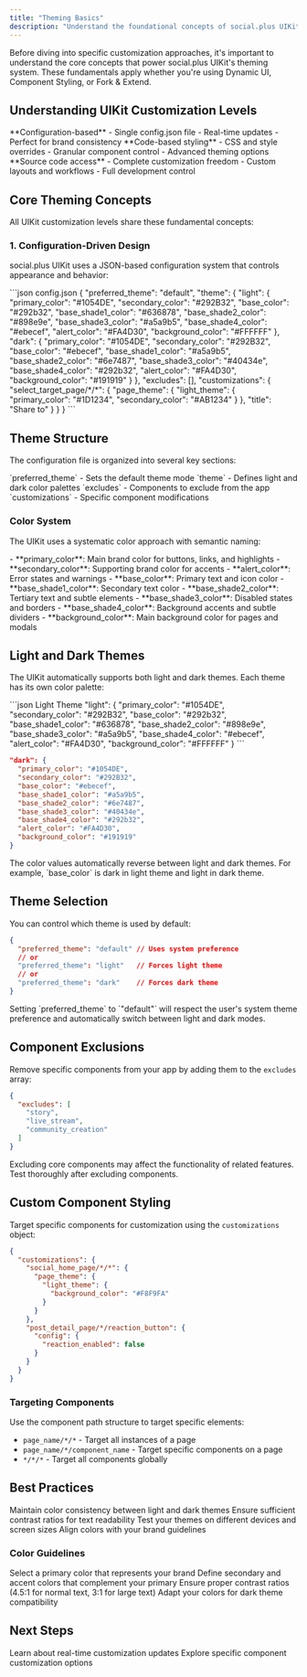 ```yaml
---
title: "Theming Basics"
description: "Understand the foundational concepts of social.plus UIKit customization across all levels"
---
```


Before diving into specific customization approaches, it's important to understand the core concepts that power social.plus UIKit's theming system. These fundamentals apply whether you're using Dynamic UI, Component Styling, or Fork & Extend.

## Understanding UIKit Customization Levels

<CardGroup cols={3}>
  <Card
    title="1. Dynamic UI"
    icon="palette"
    href="/uikit/customization/dynamic-ui"
  >
    **Configuration-based**
    - Single config.json file
    - Real-time updates
    - Perfect for brand consistency
  </Card>
  <Card
    title="2. Component Styling"
    icon="paintbrush"
    href="/uikit/customization/component-styling"
  >
    **Code-based styling**
    - CSS and style overrides
    - Granular component control
    - Advanced theming options
  </Card>
  <Card
    title="3. Fork & Extend"
    icon="code-fork"
    href="/uikit/customization/advanced-customization"
  >
    **Source code access**
    - Complete customization freedom
    - Custom layouts and workflows
    - Full development control
  </Card>
</CardGroup>

## Core Theming Concepts

All UIKit customization levels share these fundamental concepts:

### 1. Configuration-Driven Design

social.plus UIKit uses a JSON-based configuration system that controls appearance and behavior:

<CodeGroup>
```json config.json
{
  "preferred_theme": "default",
  "theme": {
    "light": {
      "primary_color": "#1054DE",
      "secondary_color": "#292B32",
      "base_color": "#292b32",
      "base_shade1_color": "#636878",
      "base_shade2_color": "#898e9e",
      "base_shade3_color": "#a5a9b5",
      "base_shade4_color": "#ebecef",
      "alert_color": "#FA4D30",
      "background_color": "#FFFFFF"
    },
    "dark": {
      "primary_color": "#1054DE",
      "secondary_color": "#292B32",
      "base_color": "#ebecef",
      "base_shade1_color": "#a5a9b5",
      "base_shade2_color": "#6e7487",
      "base_shade3_color": "#40434e",
      "base_shade4_color": "#292b32",
      "alert_color": "#FA4D30",
      "background_color": "#191919"
    }
  },
  "excludes": [],
  "customizations": {
    "select_target_page/*/*": {
      "page_theme": {
        "light_theme": {
          "primary_color": "#1D1234",
          "secondary_color": "#AB1234"
        }
      },
      "title": "Share to"
    }
  }
}
```
</CodeGroup>

## Theme Structure

The configuration file is organized into several key sections:

<CardGroup cols={2}>
  <Card title="Theme Selection" icon="palette">
    `preferred_theme` - Sets the default theme mode
  </Card>
  <Card title="Color Schemes" icon="sun-moon">
    `theme` - Defines light and dark color palettes
  </Card>
  <Card title="Exclusions" icon="eye-slash">
    `excludes` - Components to exclude from the app
  </Card>
  <Card title="Customizations" icon="paint-brush">
    `customizations` - Specific component modifications
  </Card>
</CardGroup>

### Color System

The UIKit uses a systematic color approach with semantic naming:

<AccordionGroup>
  <Accordion title="Primary Colors">
    - **primary_color**: Main brand color for buttons, links, and highlights
    - **secondary_color**: Supporting brand color for accents
    - **alert_color**: Error states and warnings
  </Accordion>
  
  <Accordion title="Base Colors">
    - **base_color**: Primary text and icon color
    - **base_shade1_color**: Secondary text color
    - **base_shade2_color**: Tertiary text and subtle elements
    - **base_shade3_color**: Disabled states and borders
    - **base_shade4_color**: Background accents and subtle dividers
  </Accordion>
  
  <Accordion title="Background">
    - **background_color**: Main background color for pages and modals
  </Accordion>
</AccordionGroup>

## Light and Dark Themes

The UIKit automatically supports both light and dark themes. Each theme has its own color palette:

<CodeGroup>
```json Light Theme
"light": {
  "primary_color": "#1054DE",
  "secondary_color": "#292B32",
  "base_color": "#292b32",
  "base_shade1_color": "#636878",
  "base_shade2_color": "#898e9e",
  "base_shade3_color": "#a5a9b5",
  "base_shade4_color": "#ebecef",
  "alert_color": "#FA4D30",
  "background_color": "#FFFFFF"
}
```

```json Dark Theme
"dark": {
  "primary_color": "#1054DE",
  "secondary_color": "#292B32",
  "base_color": "#ebecef",
  "base_shade1_color": "#a5a9b5",
  "base_shade2_color": "#6e7487",
  "base_shade3_color": "#40434e",
  "base_shade4_color": "#292b32",
  "alert_color": "#FA4D30",
  "background_color": "#191919"
}
```
</CodeGroup>

<Note>
The color values automatically reverse between light and dark themes. For example, `base_color` is dark in light theme and light in dark theme.
</Note>

## Theme Selection

You can control which theme is used by default:

```json
{
  "preferred_theme": "default" // Uses system preference
  // or
  "preferred_theme": "light"   // Forces light theme
  // or
  "preferred_theme": "dark"    // Forces dark theme
}
```

<Info>
Setting `preferred_theme` to `"default"` will respect the user's system theme preference and automatically switch between light and dark modes.
</Info>

## Component Exclusions

Remove specific components from your app by adding them to the `excludes` array:

```json
{
  "excludes": [
    "story",
    "live_stream",
    "community_creation"
  ]
}
```

<Warning>
Excluding core components may affect the functionality of related features. Test thoroughly after excluding components.
</Warning>

## Custom Component Styling

Target specific components for customization using the `customizations` object:

```json
{
  "customizations": {
    "social_home_page/*/*": {
      "page_theme": {
        "light_theme": {
          "background_color": "#F8F9FA"
        }
      }
    },
    "post_detail_page/*/reaction_button": {
      "config": {
        "reaction_enabled": false
      }
    }
  }
}
```

### Targeting Components

Use the component path structure to target specific elements:

- `page_name/*/*` - Target all instances of a page
- `page_name/*/component_name` - Target specific components on a page
- `*/*/*` - Target all components globally

## Best Practices

<CardGroup cols={2}>
  <Card title="Consistency" icon="check-circle">
    Maintain color consistency between light and dark themes
  </Card>
  <Card title="Accessibility" icon="universal-access">
    Ensure sufficient contrast ratios for text readability
  </Card>
  <Card title="Testing" icon="vial">
    Test your themes on different devices and screen sizes
  </Card>
  <Card title="Branding" icon="palette">
    Align colors with your brand guidelines
  </Card>
</CardGroup>

### Color Guidelines

<Steps>
  <Step title="Choose Your Primary Color">
    Select a primary color that represents your brand
  </Step>
  <Step title="Create Supporting Colors">
    Define secondary and accent colors that complement your primary
  </Step>
  <Step title="Test Accessibility">
    Ensure proper contrast ratios (4.5:1 for normal text, 3:1 for large text)
  </Step>
  <Step title="Create Dark Variants">
    Adapt your colors for dark theme compatibility
  </Step>
</Steps>

## Next Steps

<CardGroup cols={2}>
  <Card title="Dynamic UI" href="/uikit/customization/dynamic-ui">
    Learn about real-time customization updates
  </Card>
  <Card title="Component Styling" href="/uikit/customization/component-styling">
    Explore specific component customization options
  </Card>
</CardGroup>

